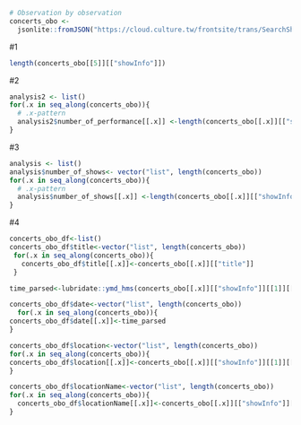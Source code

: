 ```{r}
# Observation by observation
concerts_obo <-
  jsonlite::fromJSON("https://cloud.culture.tw/frontsite/trans/SearchShowAction.do?method=doFindTypeJ&category=17", simplifyDataFrame = F)
```

#1
```{r}
length(concerts_obo[[5]][["showInfo"]])
```
#2
```{r}
analysis2 <- list()
for(.x in seq_along(concerts_obo)){
  # .x-pattern
  analysis2$number_of_performance[[.x]] <-length(concerts_obo[[.x]][["showInfo"]])
}
```


#3
```{r}
analysis <- list()
analysis$number_of_shows<- vector("list", length(concerts_obo))
for(.x in seq_along(concerts_obo)){
  # .x-pattern
  analysis$number_of_shows[[.x]] <-length(concerts_obo[[.x]][["showInfo"]])
}
```

#4
```{r}
concerts_obo_df<-list()
concerts_obo_df$title<-vector("list", length(concerts_obo))
 for(.x in seq_along(concerts_obo)){
   concerts_obo_df$title[[.x]]<-concerts_obo[[.x]][["title"]]
 }
```

```{r}
time_parsed<-lubridate::ymd_hms(concerts_obo[[.x]][["showInfo"]][[1]][["time"]])

concerts_obo_df$date<-vector("list", length(concerts_obo))
  for(.x in seq_along(concerts_obo)){
concerts_obo_df$date[[.x]]<-time_parsed
}
```

```{r}
concerts_obo_df$location<-vector("list", length(concerts_obo))
for(.x in seq_along(concerts_obo)){
concerts_obo_df$location[[.x]]<-concerts_obo[[.x]][["showInfo"]][[1]][["location"]]
}
```
```{r}
concerts_obo_df$locationName<-vector("list", length(concerts_obo))
for(.x in seq_along(concerts_obo)){
  concerts_obo_df$locationName[[.x]]<-concerts_obo[[.x]][["showInfo"]][[1]][["locationName"]]
}
```

